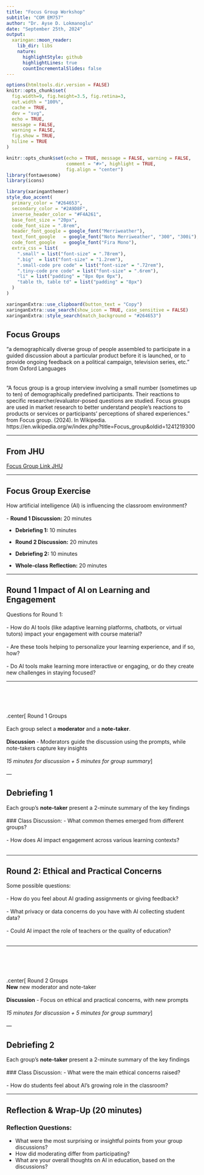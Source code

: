 ```yaml
---
title: "Focus Group Workshop"
subtitle: "COM EM757"
author: "Dr. Ayse D. Lokmanoglu"
date: "September 25th, 2024"
output:
  xaringan::moon_reader:
    lib_dir: libs
    nature:
      highlightStyle: github
      highlightLines: true
      countIncrementalSlides: false
---
```


```r
options(htmltools.dir.version = FALSE)
knitr::opts_chunk$set(
  fig.width=9, fig.height=3.5, fig.retina=3,
  out.width = "100%",
  cache = TRUE,
  dev = "svg",      
  echo = TRUE,
  message = FALSE, 
  warning = FALSE,
  fig.show = TRUE,
  hiline = TRUE      
)

knitr::opts_chunk$set(echo = TRUE, message = FALSE, warning = FALSE,
                      comment = "#>", highlight = TRUE,
                      fig.align = "center")
library(fontawesome)
library(icons)
```

```r
library(xaringanthemer)
style_duo_accent(
  primary_color = "#264653",
  secondary_color = "#2A9D8F",
  inverse_header_color = "#F4A261",
  base_font_size = "20px",
  code_font_size = ".8rem",
  header_font_google = google_font("Merriweather"),
  text_font_google   = google_font("Noto Merriweather", "300", "300i"),
  code_font_google   = google_font("Fira Mono"),
  extra_css = list(
    ".small" = list("font-size" = ".78rem"),
    ".big"  = list("font-size" = "1.2rem"),
    ".small-code pre code" = list("font-size" = ".72rem"),
    ".tiny-code pre code" = list("font-size" = ".6rem"),
    "li" = list("padding" = "8px 0px 0px"),
    "table th, table td" = list("padding" = "8px")
  )
)
```

```r
xaringanExtra::use_clipboard(button_text = "Copy")
xaringanExtra::use_search(show_icon = TRUE, case_sensitive = FALSE)
xaringanExtra::style_search(match_background = "#264653")
```

<style>
  table {
    font-size: 10px; /* Adjust this value to make the font smaller or larger */
  }
</style>

## Focus Groups

"a demographically diverse group of people assembled to participate in a guided discussion about a particular product before it is launched, or to provide ongoing feedback on a political campaign, television series, etc." from Oxford Languages
<br>
<br>
<br>
"A focus group is a group interview involving a small number (sometimes up to ten) of demographically predefined participants. Their reactions to specific researcher/evaluator-posed questions are studied. Focus groups are used in market research to better understand people's reactions to products or services or participants' perceptions of shared experiences." from Focus group. (2024). In Wikipedia. https://en.wikipedia.org/w/index.php?title=Focus_group&oldid=1241219300

---

## From JHU 

[Focus Group Link JHU](https://studentaffairs.jhu.edu/viceprovost/assessment-analysis/assessment-tools-methods/focus-groups/) 

---

## Focus Group Exercise

How artificial intelligence (AI) is influencing the classroom environment?
<br>
<br>
- **Round 1 Discussion:** 20 minutes
<br>

- **Debriefing 1:** 10 minutes
<br>

- **Round 2 Discussion:** 20 minutes
<br>

- **Debriefing 2:** 10 minutes
<br>

- **Whole-class Reflection:** 20 minutes
<br>

---

## Round 1 Impact of AI on Learning and Engagement

Questions for Round 1:
<br>
<br>
- How do AI tools (like adaptive learning platforms, chatbots, or virtual tutors) impact your engagement with course material?
<br>
<br>
- Are these tools helping to personalize your learning experience, and if so, how?
<br>
<br>
- Do AI tools make learning more interactive or engaging, or do they create new challenges in staying focused?

---

<br>
<br>
<br>
<br>
.center[
Round 1 Groups
<br>
<br>
Each group select a **moderator** and a **note-taker**.
<br>
<br>
**Discussion** - Moderators guide the discussion using the prompts, while note-takers capture key insights
<br>
<br>
*15 minutes for discussion + 5 minutes for group summary*
]
<br>
<br>
---

## Debriefing 1 

Each group’s **note-taker** present a 2-minute summary of the key findings
<br>
<br>
### Class Discussion:
- What common themes emerged from different groups?
<br>
<br>
- How does AI impact engagement across various learning contexts?
<br>
<br>

---

## Round 2: Ethical and Practical Concerns

Some possible questions: 
<br>
<br>
- How do you feel about AI grading assignments or giving feedback?
<br>
<br>
- What privacy or data concerns do you have with AI collecting student data?
<br>
<br>
- Could AI impact the role of teachers or the quality of education?
<br>
<br>

---

<br>
<br>
<br>
<br>
.center[
Round 2 Groups 
<br>
**New** new moderator and note-taker
<br>
<br>
**Discussion** - Focus on ethical and practical concerns, with new prompts
<br>
<br>
*15 minutes for discussion + 5 minutes for group summary*
]
<br>
<br>
---

## Debriefing 2 

Each group’s **note-taker** present a 2-minute summary of the key findings
<br>
<br>
### Class Discussion:
- What were the main ethical concerns raised?
<br>
<br>
- How do students feel about AI’s growing role in the classroom?

---

## Reflection & Wrap-Up (20 minutes)

### Reflection Questions:

- What were the most surprising or insightful points from your group discussions?
- How did moderating differ from participating?
- What are your overall thoughts on AI in education, based on the discussions?

